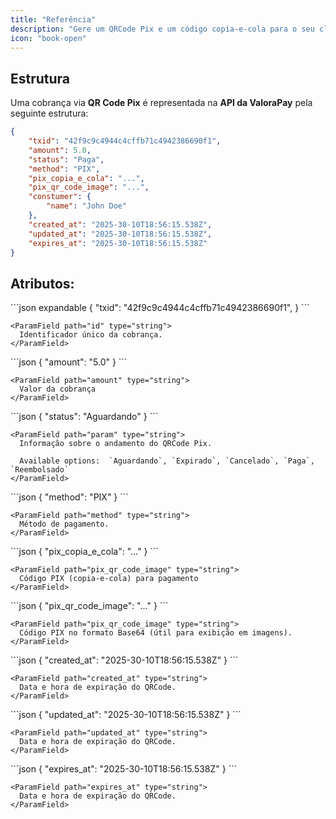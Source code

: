 ```yaml
---
title: "Referência"
description: "Gere um QRCode Pix e um código copia-e-cola para o seu cliente"
icon: "book-open"
---
```


## Estrutura

Uma cobrança via **QR Code Pix** é representada na **API da ValoraPay** pela seguinte estrutura:

```json expandable
{ 
	"txid": "42f9c9c4944c4cffb71c4942386690f1",
	"amount": 5.0,
	"status": "Paga",
	"method": "PIX",
	"pix_copia_e_cola": "...",
	"pix_qr_code_image": "...",
	"constumer": {
		"name": "John Doe"
	},
	"created_at": "2025-30-10T18:56:15.538Z",
	"updated_at": "2025-30-10T18:56:15.538Z",
	"expires_at": "2025-30-10T18:56:15.538Z"
}
```

## Atributos:

<AccordionGroup>
  <Accordion title="txid:">
    ```json expandable
    {
    	"txid": "42f9c9c4944c4cffb71c4942386690f1",
    }
    ```

    <ParamField path="id" type="string">
      Identificador único da cobrança.
    </ParamField>
  </Accordion>
  <Accordion title="amount">
    ```json
    {
    	"amount": "5.0"
    }
    ```

    <ParamField path="amount" type="string">
      Valor da cobrança
    </ParamField>
  </Accordion>
  <Accordion title="status">
    ```json
    {
       "status": "Aguardando"
    }
    ```

    <ParamField path="param" type="string">
      Informação sobre o andamento do QRCode Pix.

      Available options:  `Aguardando`, `Expirado`, `Cancelado`, `Paga`, `Reembolsado`
    </ParamField>
  </Accordion>
  <Accordion title="method">
    ```json
    {
       "method": "PIX"
    }
    ```

    <ParamField path="method" type="string">
      Método de pagamento.
    </ParamField>
  </Accordion>
  <Accordion title="pix_copia_e_cola">
    ```json
    {
       "pix_copia_e_cola": "..."
    }
    ```

    <ParamField path="pix_qr_code_image" type="string">
      Código PIX (copia-e-cola) para pagamento
    </ParamField>
  </Accordion>
  <Accordion title="pix_qr_code_image">
    ```json
    {
       "pix_qr_code_image": "..."
    }
    ```

    <ParamField path="pix_qr_code_image" type="string">
      Código PIX no formato Base64 (útil para exibição em imagens).
    </ParamField>
  </Accordion>
  <Accordion title="created_at">
    ```json
    {
       "created_at": "2025-30-10T18:56:15.538Z"
    }
    ```

    <ParamField path="created_at" type="string">
      Data e hora de expiração do QRCode.
    </ParamField>
  </Accordion>
  <Accordion title="updated_at">
    ```json
    {
       "updated_at": "2025-30-10T18:56:15.538Z"
    }
    ```

    <ParamField path="updated_at" type="string">
      Data e hora de expiração do QRCode.
    </ParamField>
  </Accordion>
  <Accordion title="expires_at">
    ```json
    {
       "expires_at": "2025-30-10T18:56:15.538Z"
    }
    ```

    <ParamField path="expires_at" type="string">
      Data e hora de expiração do QRCode.
    </ParamField>
  </Accordion>
</AccordionGroup>